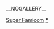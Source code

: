 {{Category game screenshot header|超级任天堂}}
__NOGALLERY__

[[Category:电子游戏屏幕截图|Super Famicom]]
[[Category:超级任天堂游戏|*]]